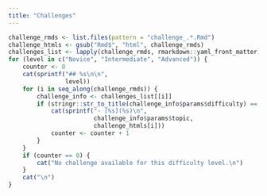 ```yaml
---
title: "Challenges"
---
```


<!--TODO
Automate this page to pick up information from all "challenge_*.Rmd" pages.
-->

```r
challenge_rmds <- list.files(pattern = "challenge_.*.Rmd")
challenge_htmls <- gsub("Rmd$", "html", challenge_rmds)
challenges_list <- lapply(challenge_rmds, rmarkdown::yaml_front_matter)
for (level in c("Novice", "Intermediate", "Advanced")) {
    counter <- 0
    cat(sprintf("## %s\n\n",
                level))
    for (i in seq_along(challenge_rmds)) {
        challenge_info <- challenges_list[[i]]
        if (stringr::str_to_title(challenge_info$params$difficulty) == level) {
            cat(sprintf("- [%s](%s)\n",
                        challenge_info$params$topic,
                        challenge_htmls[i]))
            counter <- counter + 1
        }
    }
    if (counter == 0) {
        cat("No challenge available for this difficulty level.\n")
    }
    cat("\n")
}
```
